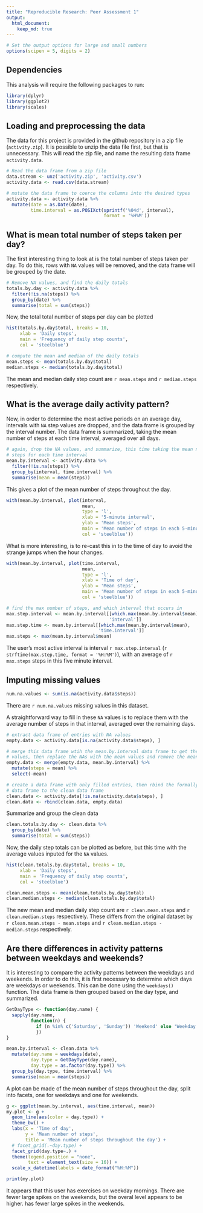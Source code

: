 ```yaml
---
title: "Reproducible Research: Peer Assessment 1"
output: 
  html_document:
    keep_md: true
---
```

```r
# Set the output options for large and small numbers
options(scipen = 5, digits = 2)
```

## Dependencies
This analysis will require the following packages to run:

```r
library(dplyr)
library(ggplot2)
library(scales)
```

## Loading and preprocessing the data
The data for this project is provided in the github repository in a zip
file (`activity.zip`). It is possible to  unzip the data file first, but
that is unnecessary. This will read the zip file, and name the resulting
data frame `activity.data`.

```r
# Read the data frame from a zip file
data.stream <- unz('activity.zip', 'activity.csv')
activity.data <- read.csv(data.stream)

# mutate the data frame to coerce the columns into the desired types
activity.data <- activity.data %>%
  mutate(date = as.Date(date),
         time.interval = as.POSIXct(sprintf('%04d', interval),
                                    format = '%H%M'))
```


## What is mean total number of steps taken per day?

The first interesting thing to look at is the total number of steps taken per
day. To do this, rows with `NA` values will be removed, and the data frame will
be grouped by the date.

```r
# Remove NA values, and find the daily totals
totals.by.day <- activity.data %>%
  filter(!is.na(steps)) %>%
  group_by(date) %>%
  summarise(total = sum(steps))
```

Now, the total total number of steps per day can be plotted

```r
hist(totals.by.day$total, breaks = 10,
     xlab = 'Daily steps',
     main = 'Frequency of daily step counts',
     col = 'steelblue')
```

```r
# compute the mean and median of the daily totals
mean.steps <- mean(totals.by.day$total)
median.steps <- median(totals.by.day$total)
```

The mean and median daily step count are `r mean.steps` and `r median.steps`
respectively.


## What is the average daily activity pattern?

Now, in order to determine the most active periods on an average day, intervals
with `NA` step values are dropped, and the data frame is grouped by the
interval number. The data frame is summarized, taking the mean number of steps
at each time interval, averaged over all days.

```r
# again, drop the NA values, and summarize, this time taking the mean number of
# steps for each time interval
mean.by.interval <- activity.data %>%
  filter(!is.na(steps)) %>%
  group_by(interval, time.interval) %>%
  summarise(mean = mean(steps))
```

This gives a plot of the mean number of steps throughout the day.

```r
with(mean.by.interval, plot(interval,
                            mean,
                            type = 'l',
                            xlab = '5-minute interval',
                            ylab = 'Mean steps',
                            main = 'Mean number of steps in each 5-minutes interval',
                            col = 'steelblue'))
``` 

What is more interesting, is to re-cast this in to the time of day to avoid the
strange jumps when the hour changes.

```r
with(mean.by.interval, plot(time.interval,
                            mean,
                            type = 'l',
                            xlab = 'Time of day',
                            ylab = 'Mean steps',
                            main = 'Mean number of steps in each 5-minutes interval',
                            col = 'steelblue'))
``` 

```r
# find the max number of steps, and which interval that occurs in
max.step.interval <- mean.by.interval[[which.max(mean.by.interval$mean),
                                      'interval']]
max.step.time <- mean.by.interval[[which.max(mean.by.interval$mean),
                                  'time.interval']]
max.steps <- max(mean.by.interval$mean)
```

The user's most active interval is interval `r max.step.interval`
(`r strftime(max.step.time, format = '%H:%M')`), with an average of
`r max.steps` steps in this five minute interval.

## Imputing missing values

```r
num.na.values <- sum(is.na(activity.data$steps))
```

There are `r num.na.values` missing values in this dataset.

A straightforward way to fill in these `NA` values is to replace them with the
average number of steps in that interval, averaged over the remaining days.

```r
# extract data frame of entries with NA values
empty.data <- activity.data[is.na(activity.data$steps), ]

# merge this data frame wtih the mean.by.interval data frame to get the mean
# values, then replace the NAs with the mean values and remove the mean column
empty.data <- merge(empty.data, mean.by.interval) %>%
  mutate(steps = mean) %>%
  select(-mean)

# create a data frame with only filled entries, then rbind the formally empty
# data frame to the clean data frame
clean.data <- activity.data[!is.na(activity.data$steps), ]
clean.data <- rbind(clean.data, empty.data)
```

Summarize and group the clean data

```r
clean.totals.by.day <- clean.data %>%
  group_by(date) %>%
  summarise(total = sum(steps))
```

Now, the daily step totals can be plotted as before, but this time with the
average values inputed for the `NA` values.

```r
hist(clean.totals.by.day$total, breaks = 10,
     xlab = 'Daily steps',
     main = 'Frequency of daily step counts',
     col = 'steelblue')
```

```r
clean.mean.steps <- mean(clean.totals.by.day$total)
clean.median.steps <- median(clean.totals.by.day$total)
```

The new mean and median daily step count are `r clean.mean.steps` and
`r clean.median.steps` respectively. These differs from the original dataset
by `r clean.mean.steps - mean.steps` and `r clean.median.steps - median.steps`
respectively.


## Are there differences in activity patterns between weekdays and weekends?

It is interesting to compare the activity patterns between the weekdays and
weekends. In order to do this, it is first necessary to determine which days 
are weekdays or weekends. This can be done using the `weekdays()` function.
The data frame is then grouped based on the day type, and summarized.

```r
GetDayType <- function(day.name) {
  sapply(day.name,
         function(n) {
           if (n %in% c('Saturday', 'Sunday')) 'Weekend' else 'Weekday'
           })
}

mean.by.interval <- clean.data %>%
  mutate(day.name = weekdays(date),
         day.type = GetDayType(day.name),
         day.type = as.factor(day.type)) %>%
  group_by(day.type, time.interval) %>%
  summarise(mean = mean(steps))
```

A plot can be made of the mean number of steps throughout the day,
split into facets, one for weekdays and one for weekends.

```r
g <- ggplot(mean.by.interval, aes(time.interval, mean))
my.plot <- g +
  geom_line(aes(color = day.type)) +
  theme_bw() +
  labs(x = 'Time of day',
       y = 'Mean number of steps',
       title = 'Mean number of steps throughout the day') +
  # facet_grid(.~day.type) +
  facet_grid(day.type~.) +
  theme(legend.position = "none",
        text = element_text(size = 16)) +
  scale_x_datetime(labels = date_format("%H:%M"))

print(my.plot)
```

It appears that this user has exercises on weekday mornings. There are fewer large spikes on the weekends, but the overal level appears to be higher.
has fewer large spikes in the weekends.